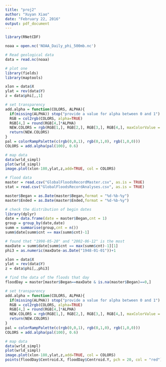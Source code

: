 ```yaml
---
title: "proj2"
author: "Xuyan Xiao"
date: "February 22, 2016"
output: pdf_document
---
```



```r
library(RNetCDF)

noaa = open.nc('NOAA_Daily_phi_500mb.nc')

# Read geological data
data = read.nc(noaa)

# plot one 
library(fields)
library(maptools)

xlon = data$X
ylat = rev(data$Y)
z = data$phi[,,1]

# set transparency
add.alpha = function(COLORS, ALPHA){
  if(missing(ALPHA)) stop("provide a value for alpha between 0 and 1")
  RGB = col2rgb(COLORS, alpha=TRUE)
  RGB[4,] = round(RGB[4,]*ALPHA)
  NEW.COLORS = rgb(RGB[1,], RGB[2,], RGB[3,], RGB[4,], maxColorValue = 255)
  return(NEW.COLORS)
}
pal = colorRampPalette(c(rgb(0,0,1), rgb(0,1,0), rgb(1,0,0)))
COLORS = add.alpha(pal(100), 0.6)

# map data
data(wrld_simpl)
plot(wrld_simpl)
image.plot(xlon-180,ylat,z,add=TRUE, col = COLORS)

# flood data
master = read.csv("GlobalFloodsRecordMaster.csv", as.is = TRUE)
stat = read.csv("GlobalFloodsRecordAnalyses.csv", as.is = TRUE)

master$Began = as.Date(master$Began,format = "%d-%b-%y")
master$Ended = as.Date(master$Ended,format = "%d-%b-%y")

# check the distribution of begin dates
library(dplyr)
date = data.frame(date = master$Began,cnt = 1)
group = group_by(date,date)
summ = summarise(group,cnt = n())
summ$date[summ$cnt == max(summ$cnt)-1]

# found that "1998-05-20" and "2002-06-12" is the most
maxDate = summ$date[summ$cnt == max(summ$cnt)-1][1]
phi3 = as.numeric(maxDate-as.Date("1948-01-01"))+1

xlon = data$X
ylat = rev(data$Y)
z = data$phi[,,phi3]

# find the data of the floods that day
floodDay = master[master$Began==maxDate & is.na(master$Began)==0,]

# set transparency
add.alpha = function(COLORS, ALPHA){
  if(missing(ALPHA)) stop("provide a value for alpha between 0 and 1")
  RGB = col2rgb(COLORS, alpha=TRUE)
  RGB[4,] = round(RGB[4,]*ALPHA)
  NEW.COLORS = rgb(RGB[1,], RGB[2,], RGB[3,], RGB[4,], maxColorValue = 255)
  return(NEW.COLORS)
}
pal = colorRampPalette(c(rgb(0,0,1), rgb(0,1,0), rgb(1,0,0)))
COLORS = add.alpha(pal(100), 0.6)

# map data
data(wrld_simpl)
plot(wrld_simpl)
image.plot(xlon-180,ylat,z,add=TRUE, col = COLORS)
points(floodDay$Centroid.X, floodDay$Centroid.Y, pch = 20, col = "red")

```
